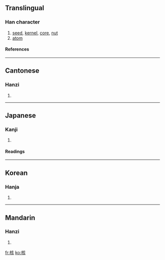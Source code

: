 {{see|覈}}

==Translingual==
===Han character===
{{Han char|rn=75|rad=木|as=06|sn=10|four=4098<sub>2</sub>|canj=木卜女人 (DYVO)}}
# [[seed]], [[kernel]], [[core]], [[nut]]
# [[atom]]
====References====
{{Han ref|kx=0524.040|dkj=14743|dj=0912.070|hdz=21206.040|uh=6838|ud=26680|bh=AED6|bd=44758}}

----
==Cantonese==
===Hanzi===
{{yue-hanzi|jyut=|y=hat6, wat6}}
# {{defn|Cantonese}}

----
==Japanese==
===Kanji===
{{ja-kanji|grade=|rs=木06}}
# {{defn|Japanese}} 
====Readings====
{{ja-readings|on=[[かく]] (kaku)|kun=[[さね]] (sane)}}

----
==Korean==
===Hanja===
{{ko-hanja|hangeul=[[핵]], [[홀]]|eumhun=|rv=haek, hol|mr=haek, hol|y=hyak, hol}}
# {{defn|Korean}}

----
==Mandarin==
===Hanzi===
{{cmn-hanzi|pin=[[hé]] (he2), [[hú]] (hu2)|wg=ho<sup>2</sup>, hu<sup>2</sup>}}
# {{defn|Mandarin}}

[[fr:核]]
[[ko:核]]